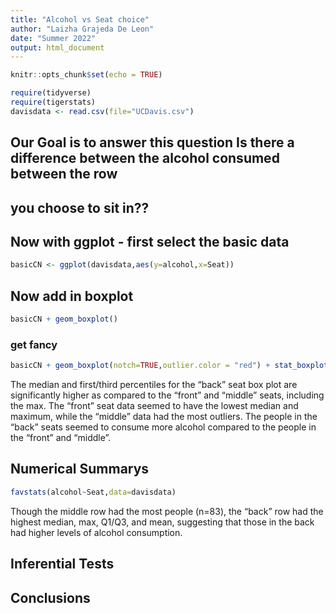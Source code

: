 ```yaml
---
title: "Alcohol vs Seat choice"
author: "Laizha Grajeda De Leon"
date: "Summer 2022"
output: html_document
---
```


```r
knitr::opts_chunk$set(echo = TRUE)
```

```r
require(tidyverse)
require(tigerstats)
davisdata <- read.csv(file="UCDavis.csv")
```
## Our Goal is to answer this question Is there a difference between the alcohol consumed between the row
## you choose to sit in??

## Now with ggplot - first select the basic data

```r
basicCN <- ggplot(davisdata,aes(y=alcohol,x=Seat))
```
## Now add in boxplot



```r
basicCN + geom_boxplot()
```
  
  
### get fancy  

```r
basicCN + geom_boxplot(notch=TRUE,outlier.color = "red") + stat_boxplot(geom ='errorbar') + labs(title="Fancy notch boxplot \n with 2 lines")
```

The median and first/third percentiles for the "back" seat box plot are significantly higher as compared to the "front" and "middle" seats, including the max. The "front" seat data seemed to have the lowest median and maximum, while the "middle" data had the most outliers. The people in the "back" seats seemed to consume more alcohol compared to the people in the "front" and "middle".


## Numerical Summarys 

```r
favstats(alcohol~Seat,data=davisdata)
```

Though the middle row had the most people (n=83), the "back" row had the highest median, max, Q1/Q3, and mean, suggesting that those in the back had higher levels of alcohol consumption. 

## Inferential Tests

## Conclusions


